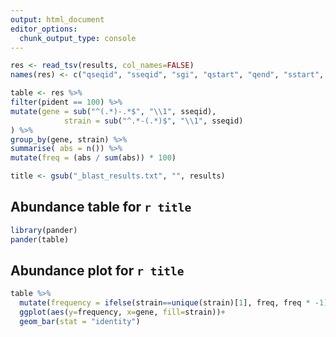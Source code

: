 ---
output: html_document
editor_options: 
  chunk_output_type: console
---



```{r, include=FALSE}
res <- read_tsv(results, col_names=FALSE)
names(res) <- c("qseqid", "sseqid", "sgi", "qstart", "qend", "sstart", "send", "pident", "mismatch", "nident", "evalue")

table <- res %>%
filter(pident == 100) %>%
mutate(gene = sub("^(.*)-.*$", "\\1", sseqid),
            strain = sub("^.*-(.*)$", "\\1", sseqid)
) %>%
group_by(gene, strain) %>%
summarise( abs = n()) %>%
mutate(freq = (abs / sum(abs)) * 100)

title <- gsub("_blast_results.txt", "", results)

```




## Abundance table for `r title`


```{r, results='asis', echo=FALSE}
library(pander)
pander(table)
```


## Abundance plot for `r title`

```{r, echo=FALSE}
table %>%
  mutate(frequency = ifelse(strain==unique(strain)[1], freq, freq * -1)) %>%
  ggplot(aes(y=frequency, x=gene, fill=strain))+
  geom_bar(stat = "identity")
```


